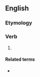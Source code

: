 ==English==

===Etymology===
{{suffix|en|memorial|ise}}

===Verb===
{{en-verb}}

# {{standard spelling of|en|from=non-Oxford British spelling|memorialize}}

====Related terms====
* {{l|en|memorialisation}}